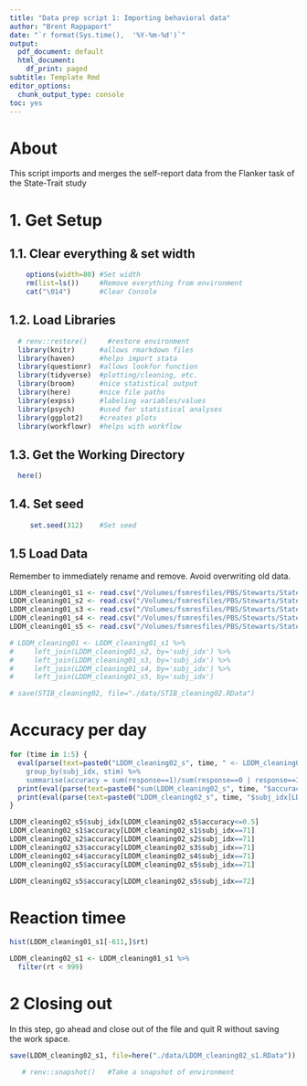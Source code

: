 ```yaml
---
title: "Data prep script 1: Importing behavioral data"
author: "Brent Rappaport"
date: "`r format(Sys.time(),  '%Y-%m-%d')`"
output:
  pdf_document: default
  html_document:
    df_print: paged
subtitle: Template Rmd
editor_options:
  chunk_output_type: console
toc: yes
---
```


# About
This script imports and merges the self-report data from the Flanker task of the State-Trait study

# 1. Get Setup
## 1.1. Clear everything & set width
```r
    options(width=80) #Set width
    rm(list=ls())     #Remove everything from environment
    cat("\014")       #Clear Console
```

## 1.2. Load Libraries
```r
  # renv::restore()     #restore environment
  library(knitr)      #allows rmarkdown files
  library(haven)      #helps import stata
  library(questionr)  #allows lookfor function
  library(tidyverse)  #plotting/cleaning, etc.
  library(broom)      #nice statistical output
  library(here)       #nice file paths
  library(expss)      #labeling variables/values
  library(psych)      #used for statistical analyses
  library(ggplot2)    #creates plots
  library(workflowr)  #helps with workflow
```

## 1.3. Get the Working Directory
```r
  here()
```

## 1.4. Set seed
```r
     set.seed(312)    #Set seed
```

## 1.5 Load Data
Remember to immediately rename and remove. Avoid overwriting old data.
```r
LDDM_cleaning01_s1 <- read.csv("/Volumes/fsmresfiles/PBS/Stewarts/State Trait Study/current_studies/Letkiewicz_DDM/DDM_Trialwise_Prepped/Old/StTr_S1_ERN_HDDM_data_acc_coded.csv")
LDDM_cleaning01_s2 <- read.csv("/Volumes/fsmresfiles/PBS/Stewarts/State Trait Study/current_studies/Letkiewicz_DDM/DDM_Trialwise_Prepped/Old/StTr_S2_ERN_HDDM_data_acc_coded.csv")
LDDM_cleaning01_s3 <- read.csv("/Volumes/fsmresfiles/PBS/Stewarts/State Trait Study/current_studies/Letkiewicz_DDM/DDM_Trialwise_Prepped/Old/StTr_S3_ERN_HDDM_data_acc_coded.csv")
LDDM_cleaning01_s4 <- read.csv("/Volumes/fsmresfiles/PBS/Stewarts/State Trait Study/current_studies/Letkiewicz_DDM/DDM_Trialwise_Prepped/Old/StTr_S4_ERN_HDDM_data_acc_coded.csv")
LDDM_cleaning01_s5 <- read.csv("/Volumes/fsmresfiles/PBS/Stewarts/State Trait Study/current_studies/Letkiewicz_DDM/DDM_Trialwise_Prepped/Old/StTr_S5_ERN_HDDM_data_acc_coded.csv")

# LDDM_cleaning01 <- LDDM_cleaning01_s1 %>%
#     left_join(LDDM_cleaning01_s2, by='subj_idx') %>%
#     left_join(LDDM_cleaning01_s3, by='subj_idx') %>%
#     left_join(LDDM_cleaning01_s4, by='subj_idx') %>%
#     left_join(LDDM_cleaning01_s5, by='subj_idx')

# save(STIB_cleaning02, file="./data/STIB_cleaning02.RData")
```

# Accuracy per day
```r
for (time in 1:5) {
  eval(parse(text=paste0("LDDM_cleaning02_s", time, " <- LDDM_cleaning01_s", time, " %>%
    group_by(subj_idx, stim) %>%
    summarise(accuracy = sum(response==1)/sum(response==0 | response==1))")))
  print(eval(parse(text=paste0("sum(LDDM_cleaning02_s", time, "$accuracy<=0.5)"))))
  print(eval(parse(text=paste0("LDDM_cleaning02_s", time, "$subj_idx[LDDM_cleaning02_s", time, "$accuracy<=0.5]"))))
}

LDDM_cleaning02_s5$subj_idx[LDDM_cleaning02_s5$accuracy<=0.5]
LDDM_cleaning02_s1$accuracy[LDDM_cleaning02_s1$subj_idx==71]
LDDM_cleaning02_s2$accuracy[LDDM_cleaning02_s2$subj_idx==71]
LDDM_cleaning02_s3$accuracy[LDDM_cleaning02_s3$subj_idx==71]
LDDM_cleaning02_s4$accuracy[LDDM_cleaning02_s4$subj_idx==71]
LDDM_cleaning02_s5$accuracy[LDDM_cleaning02_s5$subj_idx==71]

LDDM_cleaning02_s5$accuracy[LDDM_cleaning02_s5$subj_idx==72]
```

# Reaction timee
```r
hist(LDDM_cleaning01_s1[-611,]$rt)

LDDM_cleaning02_s1 <- LDDM_cleaning01_s1 %>%
  filter(rt < 999)
```

# 2 Closing out
  In this step, go ahead and close out of the file and quit R without saving  
  the work space.
```r
save(LDDM_cleaning02_s1, file=here("./data/LDDM_cleaning02_s1.RData"))

   # renv::snapshot()   #Take a snapshot of environment
```

